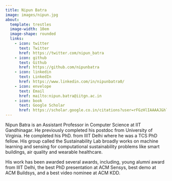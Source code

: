 ```yaml
---
title: Nipun Batra
image: images/nipun.jpg
about:
  template: trestles
  image-width: 10em
  image-shape: rounded
  links:
    - icon: twitter
      text: Twitter
      href: https://twitter.com/nipun_batra
    - icon: github
      text: Github
      href: https://github.com/nipunbatra
    - icon: linkedin
      text: LinkedIn
      href: https://www.linkedin.com/in/nipunbatra0/  
    - icon: envelope
      text: Email
      href: mailto:nipun.batra@iitgn.ac.in
    - icon: book
      text: Google Scholar
      href: https://scholar.google.co.in/citations?user=rFGzHlIAAAAJ&hl=en   
---
```


Nipun Batra is an Assistant Professor in Computer Science at IIT Gandhinagar. He previously completed his postdoc from University of Virginia. He completed his PhD. from IIIT Delhi where he was a TCS PhD fellow. His group called the Sustainability Lab broadly works on machine learning and sensing for computational sustainability problems like smart buildings, air quality and wearable healthcare.

His work has been awarded several awards, including, young alumni award from IIIT Delhi, the best PhD presentation at ACM Sensys, best demo at ACM Buildsys, and a best video nominee at ACM KDD. 



